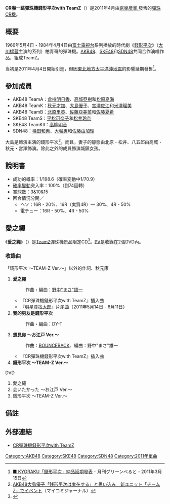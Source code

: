 {{noteTA
|T=zh-tw:CR嚇一跳柏青哥錢形平次with TeamZ;zh-hk:CR嚇一跳彈珠機錢形平次with TeamZ;zh-cn:CR吓一跳弹珠机钱形平次with TeamZ;
|1=zh-tw:團體;zh-cn:组合;zh-hk:組合;
|2=zh-tw:柏青哥;zh-hk:彈珠機;zh-cn:弹珠机;
}}
'''CR嚇一跳彈珠機錢形平次with TeamZ'''（{{lang-ja|'''CRびっくりぱちんこ銭形平次withチームZ'''}}）是2011年4月由[[京樂産業.|京樂産業.]]發售的[[彈珠機|彈珠]][[CR機|CR機]]。

== 概要 ==
1966年5月4日 - 1984年4月4日由[[富士電視台|富士電視台]]系列播放的時代劇《[[錢形平次|錢形平次]]》（[[大川橋蔵|大川橋蔵]]主演的系列）柏青哥的彈珠機。[[AKB48|AKB48]]、[[SKE48|SKE48]]和[[SDN48|SDN48]]共同合作演唱作品，組成TeamZ。

当初是2011年4月4日開始引進，但因[[東北地方太平洋沖地震|東北地方太平洋沖地震]]的影響延期發售<ref>[http://www.p-world.co.jp/news2/2011/3/15/news4462.htm ■ KYORAKU「錢形平次」納品延期發表] {{Wayback|url=http://www.p-world.co.jp/news2/2011/3/15/news4462.htm |date=20120315110335 }} - 月刊グリーンべると・2011年3月15日</ref>。

== 參加成員 ==
* AKB48 TeamA：[[倉持明日香|倉持明日香]]、[[高城亞樹|高城亞樹]]和[[松原夏海|松原夏海]]
* AKB48 TeamK：[[秋元才加|秋元才加]]、[[大島優子|大島優子]]、[[宮澤佐江|宮澤佐江]]和[[米澤瑠美|米澤瑠美]]
* AKB48 TeamB：[[北原里英|北原里英]]、[[佐藤亞美菜|佐藤亞美菜]]和[[佐藤夏希|佐藤夏希]]
* SKE48 TeamS：[[平松可奈子|平松可奈子]]和[[松井玲奈|松井玲奈]]
* SKE48 TeamKII：[[高柳明音|高柳明音]]
* SDN48：[[穐田和惠|穐田和惠]]、[[大堀惠|大堀惠]]和[[佐藤由加理|佐藤由加理]]

大島是飾演主演的錢形平次<ref>[http://journal.mycom.co.jp/news/2011/02/02/072/ AKB48大島優子「銭形平次は実在する」と思い込み　新ユニット「チームZ」でイベント]{{dead link|date=2017年11月 |bot=InternetArchiveBot |fix-attempted=yes }}（マイコミジャーナル）</ref>。而且，妻子的靜態由北原・松井、八五郎由高城・秋元・宮澤飾演。除此之外的成員飾演城鎮女孩。

== 說明書 ==
* 成功的概率：1/198.6（確率変動中1/70.9）
* [[確率變動|確率變動]]突入率：100%（到74回轉）
* 賞球數：3&10&15
* 回合情況分開／
** ヘソ：16R - 20%、16R（実質4R）― 30%、4R - 50%
** 電チュー：16R - 50%、4R - 50%

== 愛之繩 ==
{{Infobox Single 
| Name           = 愛之繩 
| Artist         = TeamZ
| Album          = 
| A-side         = 
| B-side         = 私の彼氏は銭形平次
| Released       = 2011年
| Format         = [[單曲|單曲]]
| Recorded       = {{JPN}}
| Genre          = 
| Length         = 
| Label          = [[京樂産業.|京樂産業.]]
| Writer         = [[秋元康|秋元康]]（作詞）<br/>野中"まさ"雄一（作曲 #1）<br/>DY-T（作曲 #2）
| Producer       = 
| Certification  = 
| Chart position = 
| Last single    = -
| This single    = '''愛之繩'''<br/>（2011年）
| Next single    = -
| Misc           = 
}}
《'''愛之繩'''》（{{lang-ja|'''恋のお縄'''}}）是[[#参加成員|TeamZ]]彈珠機景品限定CD<ref>{{cite news|title=ＡＫＢ銭形優子の曲はパチンコ景品限定品|newspaper=日刊スポーツ|date=2011年1月28日|url=http://www.nikkansports.com/entertainment/news/f-et-tp0-20110128-729689.html|accessdate=2011-05-29|archive-date=2011-08-26|archive-url=https://web.archive.org/web/20110826060541/http://www.nikkansports.com/entertainment/news/f-et-tp0-20110128-729689.html|dead-url=no}}</ref>。[[音樂影片|PV]]是收錄在2張DVD內。

=== 收錄曲 ===
「錢形平次 〜TEAM-Z Ver.〜」以外的作詞、秋元康
# '''愛之繩 ''' 
#: 作曲・編曲：[[野中"まさ"雄一|野中"まさ"雄一]]
#* 『CR彈珠機錢形平次with TeamZ』插入曲
#* 『[[明星尋找太郎|明星尋找太郎]]』片尾曲（2011年5月14日 - 6月11日）
# '''我的男友是錢形平次''' 
#: 作曲・編曲：DY-T
# '''[[想見你_(AKB48單曲)|想見你]] 〜お江戸 Ver.〜'''
#: 作曲：[[BOUNCEBACK|BOUNCEBACK]]、編曲：野中"まさ"雄一
#* 『CR彈珠機錢形平次with TeamZ』插入曲
# '''錢形平次 〜TEAM-Z Ver.〜'''
; DVD
# 愛之繩 
# 会いたかった 〜お江戸 Ver.〜
# 銭形平次 〜TEAM-Z Ver.〜

== 備註 ==
{{Reflist}}

== 外部連結 ==
* [http://www.kyoraku.co.jp/product_site/2011/zenigataheiji/ CR彈珠機錢形平次with TeamZ]{{Wayback|url=http://www.kyoraku.co.jp/product_site/2011/zenigataheiji/ |date=20110924090755 }}

{{AKB48歌曲}}
{{SKE48}}
{{SDN48}}

{{DEFAULTSORT:CR bikkuri pachinko Zenigata Heiji With chīmu Z}}
[[Category:AKB48|Category:AKB48]]
[[Category:SKE48|Category:SKE48]]
[[Category:SDN48|Category:SDN48]]
[[Category:2011年單曲|Category:2011年單曲]]